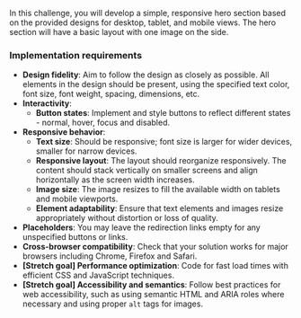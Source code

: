In this challenge, you will develop a simple, responsive hero section based on the provided designs for desktop, tablet, and mobile views. The hero section will have a basic layout with one image on the side.

### Implementation requirements

- **Design fidelity**: Aim to follow the design as closely as possible. All elements in the design should be present, using the specified text color, font size, font weight, spacing, dimensions, etc.
- **Interactivity**:
  - **Button states**: Implement and style buttons to reflect different states - normal, hover, focus and disabled.
- **Responsive behavior**:
  - **Text size**: Should be responsive; font size is larger for wider devices, smaller for narrow devices.
  - **Responsive layout**: The layout should reorganize responsively. The content should stack vertically on smaller screens and align horizontally as the screen width increases.
  - **Image size**: The image resizes to fill the available width on tablets and mobile viewports.
  - **Element adaptability**: Ensure that text elements and images resize appropriately without distortion or loss of quality.
- **Placeholders**: You may leave the redirection links empty for any unspecified buttons or links.
- **Cross-browser compatibility**: Check that your solution works for major browsers including Chrome, Firefox and Safari.
- **[Stretch goal] Performance optimization**: Code for fast load times with efficient CSS and JavaScript techniques.
- **[Stretch goal] Accessibility and semantics**: Follow best practices for web accessibility, such as using semantic HTML and ARIA roles where necessary and using proper `alt` tags for images.

